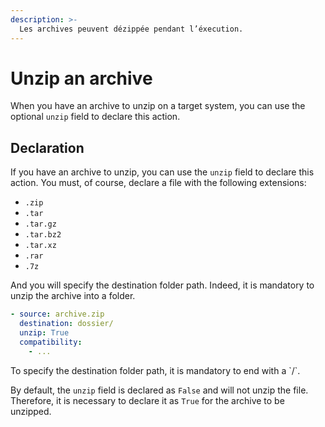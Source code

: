 ```yaml
---
description: >-
  Les archives peuvent dézippée pendant l’éxecution.
---
```


# Unzip an archive

When you have an archive to unzip on a target system, you can use the optional `unzip` field to declare this action.

## Declaration

If you have an archive to unzip, you can use the `unzip` field to declare this action. You must, of course, declare a file with the following extensions:

- `.zip`
- `.tar`
- `.tar.gz`
- `.tar.bz2`
- `.tar.xz`
- `.rar`
- `.7z`

And you will specify the destination folder path. Indeed, it is mandatory to unzip the archive into a folder.

<FileTree>
  <FileTree.Folder name="playbook" defaultOpen>
    <FileTree.Folder name=".git">
        <FileTree.File name="..." />
    </FileTree.Folder>
    <FileTree.Folder name=".aiop">
        <FileTree.File name="inventory_config.yml" />
        <FileTree.File name="inventory.yml" />
        <FileTree.File name="playbook.yml" />
    </FileTree.Folder>
    <FileTree.Folder name="ressources" defaultOpen>
        <FileTree.File name=".aml" />
        <FileTree.File name="archive.zip" />
    </FileTree.Folder>
  </FileTree.Folder>
</FileTree>

```yaml {2, 3} filename="ressources/.aml" /dossier/
- source: archive.zip
  destination: dossier/
  unzip: True
  compatibility:
    - ...
```

<Callout type="warning" emoji="⚠️">
To specify the destination folder path, it is mandatory to end with a `/`.
</Callout>

By default, the `unzip` field is declared as `False` and will not unzip the file. Therefore, it is necessary to declare it as `True` for the archive to be unzipped.